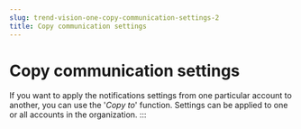 ```yaml
---
slug: trend-vision-one-copy-communication-settings-2
title: Copy communication settings
---
```

# Copy communication settings

If you want to apply the notifications settings from one particular account to another, you can use the '*Copy to*' function. Settings can be applied to one or all accounts in the organization.
:::
